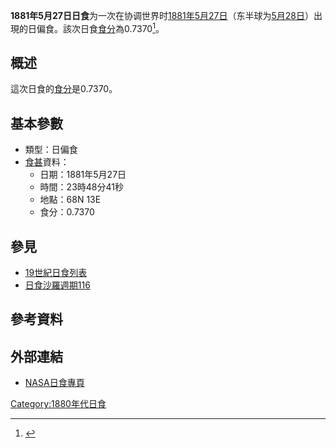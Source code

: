 {{Infobox Solar eclipse
| Year        = 1881
| Month       = 5
| Day         = 27
| Type        = 日偏食
| Image       = SE1881May27P.gif
| Image size  = 200px
| Image intro = 1881年5月27日日偏食路徑圖
  <!--   日食資料   -->
| Gamma       = 1.1345
| Mag         = 0.7370
| Saros       = [[日食沙羅週期116|116]]
| Saros total = 
| Saros seq   = 
  <!--     食甚     -->
| Duration    = 
| Location    = 
| Coords      = 
| Width       = 
  <!--   開始時間   -->
| Partial     = 
| Start type  = 
| Centre      = 
| Greatest    = 23:48:41
  <!--     倒數     -->
| hour        = 23
| minute      = 48
| second      = 41
| Duration_s  = 
}}
'''1881年5月27日日食'''为一次在协调世界时[[1881年|1881年]][[5月27日|5月27日]]（东半球为[[5月28日|5月28日]]）出現的日偏食。該次日食[[食分|食分]]為0.7370<ref name="nasa_catalog_list">{{cite web |url=http://eclipse.gsfc.nasa.gov/SEcat5/SE1801-1900.html |title=Catalog of Solar Eclipses: 1801 to 1900 |language=en |publisher=[[NASA|NASA]] |accessdate=2009-07-26 |archiveurl=https://web.archive.org/web/20150112204733/http://eclipse.gsfc.nasa.gov/SEcat5/SE1801-1900.html |archivedate=2015-01-12 |deadurl=no }}</ref>。

== 概述 ==
這次日食的[[食分|食分]]是0.7370。

== 基本參數 ==
{{NoteUTC}}
* 類型：日偏食
*[[食甚|食甚]]資料：
** 日期：1881年5月27日
** 時間：23時48分41秒 
** 地點：68N 13E
** 食分：0.7370

== 參見 ==
{{日食主題}}
* [[19世紀日食列表|19世紀日食列表]]
* [[日食沙羅週期116|日食沙羅週期116]]

== 參考資料 ==
{{reflist}}

== 外部連結 ==
* [http://eclipse.gsfc.nasa.gov/solar.html NASA日食專頁]{{Wayback|url=http://eclipse.gsfc.nasa.gov/solar.html |date=20190108200537 }}{{en icon}}

{{日食}}

[[Category:1880年代日食|Category:1880年代日食]]


{{Eclipse-stub}}